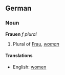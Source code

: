 ==German==
===Noun===
'''Frauen''' ''f plural''

# Plural of [[Frau]], ''[[woman]]''

====Translations====
*English: [[women]]